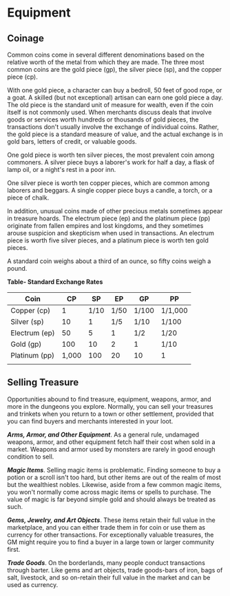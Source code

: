 # Equipment
## Coinage

Common coins come in several different denominations based on the relative worth of the metal from which they are made. The three most common coins are the gold piece (gp), the silver piece (sp), and the copper piece (cp).

With one gold piece, a character can buy a bedroll, 50 feet of good rope, or a goat. A skilled (but not exceptional) artisan can earn one gold piece a day. The old piece is the standard unit of measure for wealth, even if the coin itself is not commonly used. When merchants discuss deals that involve goods or services worth hundreds or thousands of gold pieces, the transactions don't usually involve the exchange of individual coins. Rather, the gold piece is a standard measure of value, and the actual exchange is in gold bars, letters of credit, or valuable goods.

One gold piece is worth ten silver pieces, the most prevalent coin among commoners. A silver piece buys a laborer's work for half a day, a flask of lamp oil, or a night's rest in a poor inn.

One silver piece is worth ten copper pieces, which are common among laborers and beggars. A single copper piece buys a candle, a torch, or a piece of chalk.

In addition, unusual coins made of other precious metals sometimes appear in treasure hoards. The electrum piece (ep) and the platinum piece (pp) originate from fallen empires and lost kingdoms, and they sometimes arouse suspicion and skepticism when used in transactions. An electrum piece is worth five silver pieces, and a platinum piece is worth ten gold pieces.

A standard coin weighs about a third of an ounce, so fifty coins weigh a pound.

**Table- Standard Exchange Rates**

| Coin          | CP    | SP   | EP   | GP    | PP      |
|---------------|-------|------|------|-------|---------|
| Copper (cp)   | 1     | 1/10 | 1/50 | 1/100 | 1/1,000 |
| Silver (sp)   | 10    | 1    | 1/5  | 1/10  | 1/100   |
| Electrum (ep) | 50    | 5    | 1    | 1/2   | 1/20    |
| Gold (gp)     | 100   | 10   | 2    | 1     | 1/10    |
| Platinum (pp) | 1,000 | 100  | 20   | 10    | 1       |
|               |       |      |      |       |         |

## Selling Treasure

Opportunities abound to find treasure, equipment, weapons, armor, and more in the dungeons you explore. Normally, you can sell your treasures and trinkets when you return to a town or other settlement, provided that you can find buyers and merchants interested in your loot.

***Arms, Armor, and Other Equipment***. As a general rule, undamaged weapons, armor, and other equipment fetch half their cost when sold in a market. Weapons and armor used by monsters are rarely in good enough condition to sell.

***Magic Items***. Selling magic items is problematic. Finding someone to buy a potion or a scroll isn't too hard, but other items are out of the realm of most but the wealthiest nobles. Likewise, aside from a few common magic items, you won't normally come across magic items or spells to purchase. The value of magic is far beyond simple gold and should always be treated as such.

***Gems, Jewelry, and Art Objects***. These items retain their full value in the marketplace, and you can either trade them in for coin or use them as currency for other transactions. For exceptionally valuable treasures, the GM might require you to find a buyer in a large town or larger community first.

***Trade Goods***. On the borderlands, many people conduct transactions through barter. Like gems and art objects, trade goods-bars of iron, bags of salt, livestock, and so on-retain their full value in the market and can be used as currency.

